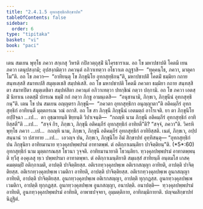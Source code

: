```yaml
---
title: "2.4.1.5 อุทกสุทฺธิกสิกฺขาปท"
tableOfContents: false
sidebar:
  order: 6
type: "tipitaka"
basket: "vi"
book: "paci"
---
```



<DynamicBreadcrumb />

<Division number="810" book="paci">

<Paragraph number="2599" book="paci">
เตน สมเยน พุทฺโธ ภควา สกฺเกสุ วิหรติ กปิลวตฺถุสฺมิํ นิโคฺรธาราเม. อถ โข มหาปชาปติ โคตมี เยน ภควา เตนุปสงฺกมิ; อุปสงฺกมิตฺวา ภควนฺตํ อภิวาเทตฺวา อโธวาเต อฏฺฐาสิ—  “ทุคฺคนฺโธ, ภควา, มาตุคาโม”ติ. อถ โข ภควา—  “อาทิยนฺตุ โข ภิกฺขุนิโย อุทกสุทฺธิกนฺ”ติ, มหาปชาปติํ โคตมิํ ธมฺมิยา กถาย สนฺทเสฺสสิ สมาทเปสิ สมุตฺเตเชสิ สมฺปหํเสสิ. อถ โข มหาปชาปติ โคตมี ภควตา ธมฺมิยา กถาย สนฺทสฺสิตา สมาทปิตา สมุตฺเตชิตา สมฺปหํสิตา ภควนฺตํ อภิวาเทตฺวา ปทกฺขิณํ กตฺวา ปกฺกามิ. อถ โข ภควา เอตสฺมิํ นิทาเน เอตสฺมิํ ปกรเณ ธมฺมิํ กถํ กตฺวา ภิกฺขู อามนฺเตสิ—  “อนุชานามิ, ภิกฺขเว, ภิกฺขุนีนํ อุทกสุทฺธิกนฺ”ติ. เตน โข ปน สมเยน อญฺญตรา ภิกฺขุนี—  “ภควตา อุทกสุทฺธิกา อนุญฺญาตา”ติ อติคมฺภีรํ อุทกสุทฺธิกํ อาทิยนฺตี มุตฺตกรเณ วณํ อกาสิ.
</Paragraph>

<Paragraph number="2600" book="paci">
อถ โข สา ภิกฺขุนี ภิกฺขุนีนํ เอตมตฺถํ อาโรเจติ. ยา ตา ภิกฺขุนิโย อปฺปิจฺฉา …เป…  ตา อุชฺฌายนฺติ ขิยฺยนฺติ วิปาเจนฺติ—  “กถญฺหิ นาม ภิกฺขุนี อติคมฺภีรํ อุทกสุทฺธิกํ อาทิยิสฺสตี”ติ …เป…  “สจฺจํ กิร, ภิกฺขเว, ภิกฺขุนี อติคมฺภีรํ อุทกสุทฺธิกํ อาทิยตี”ติ? “สจฺจํ, ภควา”ติ. วิครหิ พุทฺโธ ภควา …เป…  กถญฺหิ นาม, ภิกฺขเว, ภิกฺขุนี อติคมฺภีรํ อุทกสุทฺธิกํ อาทิยิสฺสติ. เนตํ, ภิกฺขเว, อปฺปสนฺนานํ วา ปสาทาย …เป…  เอวญฺจ ปน, ภิกฺขเว, ภิกฺขุนิโย อิมํ สิกฺขาปทํ อุทฺทิสนฺตุ—
</Paragraph>

</Division>
<Division number="811" book="paci">

<Paragraph number="2601" book="paci">
<Emphasis>“อุทกสุทฺธิกํ ปน ภิกฺขุนิยา อาทิยมานาย ทฺวงฺคุลปพฺพปรมํ อาทาตพฺพํ. ตํ อติกฺกาเมนฺติยา ปาจิตฺติยนฺ”</Emphasis>ติ. (*5*:<Emphasis>60</Emphasis>)
</Paragraph>

</Division>
<Division number="812" book="paci">

<Paragraph number="2602" book="paci">
<Emphasis>อุทกสุทฺธิกํ</Emphasis> นาม มุตฺตกรณสฺส โธวนา วุจฺจติ.
</Paragraph>

<Paragraph number="2603" book="paci">
<Emphasis>อาทิยมานายา</Emphasis>ติ โธวนฺติยา.
</Paragraph>

<Paragraph number="2604" book="paci">
<Emphasis>ทฺวงฺคุลปพฺพปรมํ อาทาตพฺพนฺ</Emphasis>ติ ทฺวีสุ องฺคุเลสุ ทฺเว ปพฺพปรมา อาทาตพฺพา.
</Paragraph>

<Paragraph number="2605" book="paci">
<Emphasis>ตํ อติกฺกาเมนฺติยา</Emphasis>ติ สมฺผสฺสํ สาทิยนฺตี อนฺตมโส เกสคฺคมตฺตมฺปิ อติกฺกาเมติ, อาปตฺติ ปาจิตฺติยสฺส.
</Paragraph>

</Division>
<Division number="813" book="paci">

<Paragraph number="2606" book="paci">
อติเรกทฺวงฺคุลปพฺเพ อติเรกสญฺญา อาทิยติ, อาปตฺติ ปาจิตฺติยสฺส. อติเรกทฺวงฺคุลปพฺเพ เวมติกา อาทิยติ, อาปตฺติ ปาจิตฺติยสฺส. อติเรกทฺวงฺคุลปพฺเพ อูนกสญฺญา อาทิยติ, อาปตฺติ ปาจิตฺติยสฺส.
</Paragraph>

<Paragraph number="2607" book="paci">
อูนกทฺวงฺคุลปพฺเพ อติเรกสญฺญา, อาปตฺติ ทุกฺกฏสฺส. อูนกทฺวงฺคุลปพฺเพ เวมติกา, อาปตฺติ ทุกฺกฏสฺส. อูนกทฺวงฺคุลปพฺเพ อูนกสญฺญา, อนาปตฺติ.
</Paragraph>

</Division>
<Division number="814" book="paci">

<Paragraph number="2608" book="paci">
อนาปตฺติ—  ทฺวงฺคุลปพฺพปรมํ อาทิยติ, อูนกทฺวงฺคุลปพฺพปรมํ อาทิยติ, อาพาธปจฺจยา, อุมฺมตฺติกาย, อาทิกมฺมิกายาติ.

</Paragraph>
</Division>

<Paragraph number="2609" type="center" book="paci">
ปญฺจมสิกฺขาปทํ นิฏฺฐิตํ.
</Paragraph>